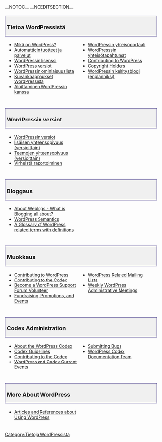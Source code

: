 __NOTOC__ __NOEDITSECTION__
<div style="width:95%; font-size: 110%; text-decoration:none; padding: 0px 5px; margin: 20px 0px 5px; background-color: #f0f0f0; border: 1px solid darkslateblue">
===Tietoa WordPressistä===
</div>
<div style="width: 45%; margin:0px 6px; float:left">
*[[fi:WordPress|Mikä on WordPress?]]
*[[Automatticin tuotteet ja palvelut]]
*[[Lisenssi|WordPressin lisenssi]]
*[[WordPress versiot]]
*[[WordPressin ominaisuudet|WordPressin ominiaisuuslista]]
*[[WordPress Screenshots|Kuvankaappaukset WordPressistä]]
*[[Aloittaminen|Aloittaminen WordPressin kanssa]]
</div>
<div style="width: 45%; margin:0px 6px; float:left; display: inline">
*[[Codex:Community_Portal|WordPressin yhteisöportaali]]
*[[Current_events|WordPresssin yhteisötapahtumat]]
*[[Contributing to WordPress]]
*[[Copyright Holders]]
* [http://wordpress.org/development/ WordPressin kehitysblogi (englanniksi)]
</div>
<div style="clear:both; height:10px">
</div>

<div style="width:95%; font-size: 110%; text-decoration:none; padding: 0px 5px; margin: 20px 0px 5px; background-color: #f0f0f0; border: 1px solid darkslateblue">
===WordPressin versiot===
</div>
<div style="width: 45%; margin:0px 6px; float:left">
*[[WordPressin versiot|WordPressin versiot]]
*[[Lisäosat/lisäosien yhteensopivuus|lisäisen  yhteensopivuus (versioittain)]]
*[[Teemat/Teemojen yhteensopivuus/|Teemojen yhteensopivuus (versioittain)]]
*[[Virheistä raportoiminen]]
</div>
<div style="clear:both; height:10px">
</div>

<div style="width:95%; font-size: 110%; text-decoration:none; padding: 0px 5px; margin: 20px 0px 5px; background-color: #f0f0f0; border: 1px solid darkslateblue">
===Bloggaus===
</div>
<div style="width: 45%; margin:0px 6px; float:left">
*[[Introduction to Blogging| About Weblogs - What is Blogging all about?]]
*[[WordPress Semantics]]
*[[Glossary| A Glossary of WordPress related terms with definitions]]
</div>
<div style="clear:both; height:10px">
</div>

<div style="width:95%; font-size: 110%; text-decoration:none; padding: 0px 5px; margin: 20px 0px 5px; background-color: #f0f0f0; border: 1px solid darkslateblue">
===Muokkaus===
</div>
<div style="width: 45%; margin:0px 6px; float:left">
*[[Contributing to WordPress]]
*[[Codex:Contributing|Contributing to the Codex]]
*[[Support_Forum_Volunteers|Become a WordPress Support Forum Volunteer]]
*[[Fundraising and Promotions|Fundraising, Promotions, and Events]]
</div>
<div style="width: 45%; margin:0px 6px; float:left; display: inline">
*[[Mailing_Lists| WordPress Related Mailing Lists]]
*[[IRC Meetups|Weekly WordPress Administrative Meetings]]
</div>
<div style="clear:both; height:10px">
</div>

<div style="width:95%; font-size: 110%; text-decoration:none; padding: 0px 5px; margin: 20px 0px 5px; background-color: #f0f0f0; border: 1px solid darkslateblue">
===Codex Administration===
</div>
<div style="width: 45%; margin:0px 6px; float:left">
* [[Codex:About|About the WordPress Codex]]
*[[Codex:Guidelines|Codex Guidelines]]
*[[Codex:Contributing|Contributing to the Codex]]
*[[Current events|WordPress and Codex Current Events]]
</div>
<div style="width: 45%; margin:0px 6px; float:left; display: inline">
*[[Submitting Bugs]]
*[[Documentation team|WordPress Codex Documentation Team]]
</div>
<div style="clear:both; height:10px">
</div>

<div style="width:95%; font-size: 110%; text-decoration:none; padding: 0px 5px; margin: 20px 0px 5px; background-color: #f0f0f0; border: 1px solid darkslateblue">
===More About WordPress===
</div>
<div style="width: 45%; margin:0px 6px; float:left">
*[[Technical Articles|Articles and References about Using WordPress]]
</div>
<div style="clear:both; height:10px">
</div>

{{toclist/fi}}

[[Category:Tietoja WordPressistä]]